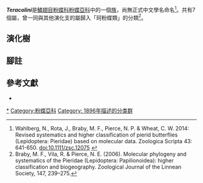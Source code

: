 {{noteTA|G1=Butterfly}}
{{Italic title}}
{{Automatic Taxobox
| taxon = Teracolini
| authority = Reuter, 1896 ''stat. rev.''
| image = Orange-tip Colotis (5440731035).jpg
| image_caption = [[彩袖珂粉蝶|彩袖珂粉蝶]]<br />''Colotis euippe''
| type_genus = ''[[Teracolus|Teracolus]]''
| type_genus_authority = Swainson, [1833]
| subdivision_ranks = 屬
| subdivision = 
* ''[[Teracolus|Teracolus]]''
* [[屏粉蝶屬|屏粉蝶屬]] ''Pinacopteryx''
* [[吉粉蝶屬|吉粉蝶屬]] ''Gideona''
* [[橙粉蝶屬|橙粉蝶屬]] ''Ixias''
* [[角粉蝶屬|角粉蝶屬]] ''Eronia''
* [[珂粉蝶屬|珂粉蝶屬]] ''Colotis''
* [[卡洛粉蝶屬|卡洛粉蝶屬]] ''Calopieris''
}}

'''''Teracolini'''''是[[鱗翅目|鱗翅目]][[粉蝶科|粉蝶科]][[粉蝶亞科|粉蝶亞科]]中的一個[[族_(生物)|族]]，尚無正式中文學名命名<ref name=w2014>Wahlberg, N., Rota, J., Braby, M. F., Pierce, N. P. & Wheat, C. W. 2014: Revised systematics and higher classification of pierid butterflies (Lepidoptera: Pieridae) based on molecular data. Zoologica Scripta 43: 641-650. [http://dx.doi.org/10.1111/zsc.12075 doi:10.1111/zsc.12075] {{en}}</ref>。共有7個屬，曾一同與其他演化支的屬歸入「珂粉蝶類」的分類<ref>Braby, M. F., Vila, R. & Pierce, N. E. (2006). Molecular phylogeny and systematics of the Pieridae (Lepidoptera: Papilionoidea): higher classification and biogeography. Zoological Journal of the Linnean Society, 147, 239–275.</ref>。

== 演化樹 ==
{{clade
|label1='''''Teracolini'''''
|1={{clade
|1={{clade
|1=''[[Teracolus|Teracolus]]''
|2={{clade
|1=[[屏粉蝶屬|屏粉蝶屬]] ''Pinacopteryx''
|2=[[吉粉蝶屬|吉粉蝶屬]] ''Gideona''}}}}
|2={{clade
|1={{clade
|1=[[橙粉蝶屬|橙粉蝶屬]] ''Ixias''
|2=[[角粉蝶屬|角粉蝶屬]] ''Eronia''}}
|2=[[珂粉蝶屬|珂粉蝶屬]] ''Colotis''}}}}
[[卡洛粉蝶屬|卡洛粉蝶屬]] ''Calopieris'' (地位未定)<ref>Brower, Andrew V. Z. 2006. Colotis group. Version 04 October 2006 (temporary). http://tolweb.org/Colotis_group/76413/2006.10.04 {{Wayback|url=http://tolweb.org/Colotis_group/76413/2006.10.04 |date=20160529143339 }} in The Tree of Life Web Project, http://tolweb.org/ {{Wayback|url=http://tolweb.org/ |date=20110515100516 }} {{en}}</ref>}}

== 腳註 ==
{{reflist}}

== 參考文獻 ==
{{Commons category| Teracolini}}
{{Wikispecies| Teracolini}}
* {{Cite book | author = 寿建新 周尧 李宇飞 | title = 世界蝴蝶分類名錄 | location = 中國 | publisher = 陝西科學技術出版社 | date = 2006-04-01 | ISBN = 9787536936768 | language= zh-hans }}

{{粉蝶亞科|state=expanded}}
{{Taxonbar}}
[[Category:Teracolini|*]]
[[Category:粉蝶亞科|Category:粉蝶亞科]]
[[Category:_1896年描述的分类群|Category: 1896年描述的分类群]]